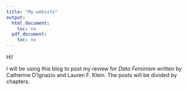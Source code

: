 ```yaml
---
title: "My website"
output:
  html_document:
    toc: no
  pdf_document:
    toc: no
---
```


Hi!

I will be using this blog to post my review for *Data Feminism* written by Catherine D’Ignazio and Lauren F. Klein. The posts will be divided by chapters. 

